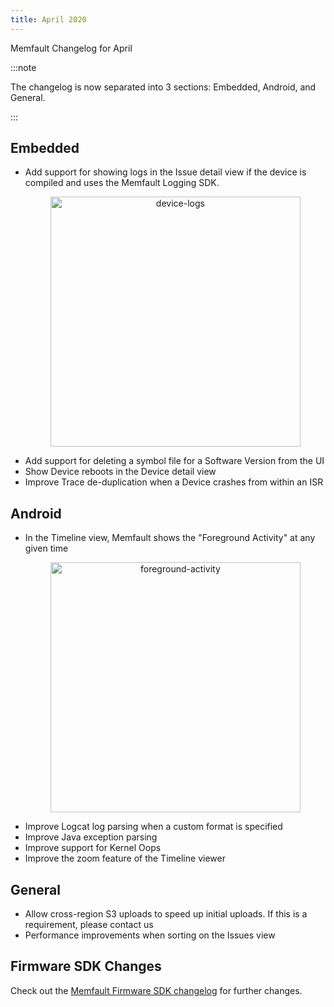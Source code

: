```yaml
---
title: April 2020
---
```


Memfault Changelog for April

:::note

The changelog is now separated into 3 sections: Embedded, Android, and General.

:::

## Embedded

- Add support for showing logs in the Issue detail view if the device is
  compiled and uses the Memfault Logging SDK.
  <p align="center">
    <img
      width="400"
      src="/img/blog/2020-04-20-device-logs.png"
      alt="device-logs"
    />
  </p>
- Add support for deleting a symbol file for a Software Version from the UI
- Show Device reboots in the Device detail view
- Improve Trace de-duplication when a Device crashes from within an ISR

<!-- truncate -->

## Android

- In the Timeline view, Memfault shows the "Foreground Activity" at any given
  time
  <p align="center">
    <img
      width="400"
      src="/img/blog/2020-04-20-foreground-activity.png"
      alt="foreground-activity"
    />
  </p>
- Improve Logcat log parsing when a custom format is specified
- Improve Java exception parsing
- Improve support for Kernel Oops
- Improve the zoom feature of the Timeline viewer

## General

- Allow cross-region S3 uploads to speed up initial uploads. If this is a
  requirement, please contact us
- Performance improvements when sorting on the Issues view

## Firmware SDK Changes

Check out the
[Memfault Firmware SDK changelog](https://github.com/memfault/memfault-firmware-sdk/blob/master/CHANGES.md)
for further changes.
